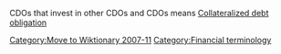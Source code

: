 [[Category:Move to Wiktionary 2007-11]]
CDOs that invest in other CDOs
and CDOs means [[Collateralized debt obligation]]


{{finance-stub}}
[[Category:Financial terminology]]